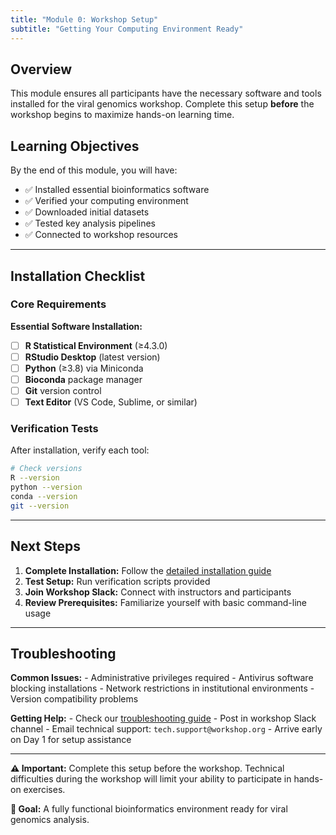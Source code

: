 ```yaml
---
title: "Module 0: Workshop Setup"
subtitle: "Getting Your Computing Environment Ready"
---
```


## Overview

This module ensures all participants have the necessary software and tools installed for the viral genomics workshop. Complete this setup **before** the workshop begins to maximize hands-on learning time.

## Learning Objectives

By the end of this module, you will have:

- ✅ Installed essential bioinformatics software
- ✅ Verified your computing environment
- ✅ Downloaded initial datasets  
- ✅ Tested key analysis pipelines
- ✅ Connected to workshop resources

---

## Installation Checklist

### Core Requirements

**Essential Software Installation:**

- [ ] **R Statistical Environment** (≥4.3.0)
- [ ] **RStudio Desktop** (latest version)
- [ ] **Python** (≥3.8) via Miniconda
- [ ] **Bioconda** package manager
- [ ] **Git** version control
- [ ] **Text Editor** (VS Code, Sublime, or similar)

### Verification Tests

After installation, verify each tool:

```bash
# Check versions
R --version
python --version
conda --version
git --version
```

---

## Next Steps

1. **Complete Installation:** Follow the [detailed installation guide](installation.qmd)
2. **Test Setup:** Run verification scripts provided
3. **Join Workshop Slack:** Connect with instructors and participants
4. **Review Prerequisites:** Familiarize yourself with basic command-line usage

---

## Troubleshooting

**Common Issues:**
- Administrative privileges required
- Antivirus software blocking installations
- Network restrictions in institutional environments
- Version compatibility problems

**Getting Help:**
- Check our [troubleshooting guide](troubleshooting.qmd)
- Post in workshop Slack channel
- Email technical support: `tech.support@workshop.org`
- Arrive early on Day 1 for setup assistance

---

**⚠️ Important:** Complete this setup before the workshop. Technical difficulties during the workshop will limit your ability to participate in hands-on exercises.

**🎯 Goal:** A fully functional bioinformatics environment ready for viral genomics analysis.